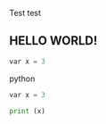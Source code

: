 Test test


## HELLO WORLD!


``` python
var x = 3

```

{python}



``` python
var x = 3

print (x)

```



